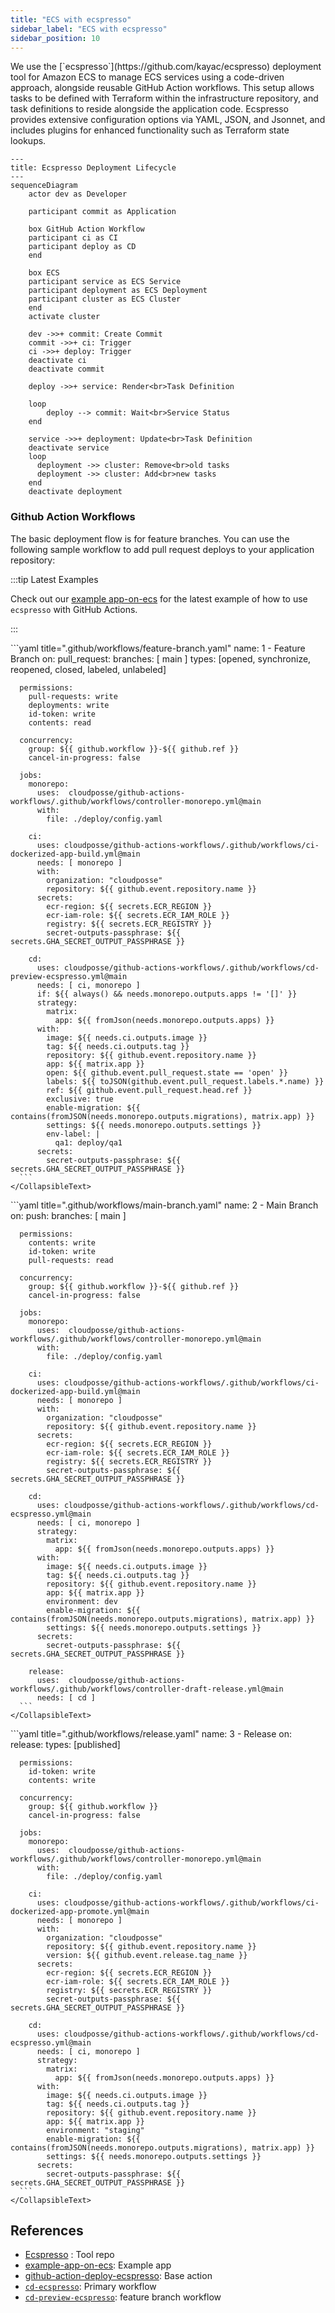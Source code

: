 ```yaml
---
title: "ECS with ecspresso"
sidebar_label: "ECS with ecspresso"
sidebar_position: 10
---
```


<Intro>
  We use the [`ecspresso`](https://github.com/kayac/ecspresso) deployment tool for Amazon ECS to manage ECS services using a code-driven approach, alongside reusable GitHub Action workflows. This setup allows tasks to be defined with Terraform within the infrastructure repository, and task definitions to reside alongside the application code. Ecspresso provides extensive configuration options via YAML, JSON, and Jsonnet, and includes plugins for enhanced functionality such as Terraform state lookups.
</Intro>


```mermaid
---
title: Ecspresso Deployment Lifecycle
---
sequenceDiagram
    actor dev as Developer

    participant commit as Application

    box GitHub Action Workflow
    participant ci as CI
    participant deploy as CD
    end

    box ECS
    participant service as ECS Service
    participant deployment as ECS Deployment
    participant cluster as ECS Cluster
    end
    activate cluster

    dev ->>+ commit: Create Commit
    commit ->>+ ci: Trigger
    ci ->>+ deploy: Trigger
    deactivate ci
    deactivate commit

    deploy ->>+ service: Render<br>Task Definition

    loop
        deploy --> commit: Wait<br>Service Status
    end

    service ->>+ deployment: Update<br>Task Definition
    deactivate service
    loop
      deployment ->> cluster: Remove<br>old tasks
      deployment ->> cluster: Add<br>new tasks
    end
    deactivate deployment
```

### Github Action Workflows

The basic deployment flow is for feature branches. You can use the following sample workflow to add pull request deploys to your application repository:

:::tip Latest Examples

Check out our [example app-on-ecs](https://github.com/cloudposse-examples/app-on-ecs) for the latest example of how to use `ecspresso` with GitHub Actions.

:::

<Tabs queryString="workflow">
  <TabItem value="feature" label="Feature">
    <CollapsibleText type="medium">
      ```yaml title=".github/workflows/feature-branch.yaml"
      name: 1 - Feature Branch
      on:
        pull_request:
          branches: [ main ]
          types: [opened, synchronize, reopened, closed, labeled, unlabeled]

      permissions:
        pull-requests: write
        deployments: write
        id-token: write
        contents: read

      concurrency:
        group: ${{ github.workflow }}-${{ github.ref }}
        cancel-in-progress: false

      jobs:
        monorepo:
          uses:  cloudposse/github-actions-workflows/.github/workflows/controller-monorepo.yml@main
          with:
            file: ./deploy/config.yaml

        ci:
          uses: cloudposse/github-actions-workflows/.github/workflows/ci-dockerized-app-build.yml@main
          needs: [ monorepo ]
          with:
            organization: "cloudposse"
            repository: ${{ github.event.repository.name }}
          secrets:
            ecr-region: ${{ secrets.ECR_REGION }}
            ecr-iam-role: ${{ secrets.ECR_IAM_ROLE }}
            registry: ${{ secrets.ECR_REGISTRY }}
            secret-outputs-passphrase: ${{ secrets.GHA_SECRET_OUTPUT_PASSPHRASE }}

        cd:
          uses: cloudposse/github-actions-workflows/.github/workflows/cd-preview-ecspresso.yml@main
          needs: [ ci, monorepo ]
          if: ${{ always() && needs.monorepo.outputs.apps != '[]' }}
          strategy:
            matrix:
              app: ${{ fromJson(needs.monorepo.outputs.apps) }}
          with:
            image: ${{ needs.ci.outputs.image }}
            tag: ${{ needs.ci.outputs.tag }}
            repository: ${{ github.event.repository.name }}
            app: ${{ matrix.app }}
            open: ${{ github.event.pull_request.state == 'open' }}
            labels: ${{ toJSON(github.event.pull_request.labels.*.name) }}
            ref: ${{ github.event.pull_request.head.ref }}
            exclusive: true
            enable-migration: ${{ contains(fromJSON(needs.monorepo.outputs.migrations), matrix.app) }}
            settings: ${{ needs.monorepo.outputs.settings }}
            env-label: |
              qa1: deploy/qa1
          secrets:
            secret-outputs-passphrase: ${{ secrets.GHA_SECRET_OUTPUT_PASSPHRASE }}
      ```
    </CollapsibleText>
  </TabItem>

  <TabItem value="main" label="Main">
    <CollapsibleText type="medium">
      ```yaml title=".github/workflows/main-branch.yaml"
      name: 2 - Main Branch
      on:
        push:
          branches: [ main ]

      permissions:
        contents: write
        id-token: write
        pull-requests: read

      concurrency:
        group: ${{ github.workflow }}-${{ github.ref }}
        cancel-in-progress: false

      jobs:
        monorepo:
          uses:  cloudposse/github-actions-workflows/.github/workflows/controller-monorepo.yml@main
          with:
            file: ./deploy/config.yaml

        ci:
          uses: cloudposse/github-actions-workflows/.github/workflows/ci-dockerized-app-build.yml@main
          needs: [ monorepo ]
          with:
            organization: "cloudposse"
            repository: ${{ github.event.repository.name }}
          secrets:
            ecr-region: ${{ secrets.ECR_REGION }}
            ecr-iam-role: ${{ secrets.ECR_IAM_ROLE }}
            registry: ${{ secrets.ECR_REGISTRY }}
            secret-outputs-passphrase: ${{ secrets.GHA_SECRET_OUTPUT_PASSPHRASE }}

        cd:
          uses: cloudposse/github-actions-workflows/.github/workflows/cd-ecspresso.yml@main
          needs: [ ci, monorepo ]
          strategy:
            matrix:
              app: ${{ fromJson(needs.monorepo.outputs.apps) }}
          with:
            image: ${{ needs.ci.outputs.image }}
            tag: ${{ needs.ci.outputs.tag }}
            repository: ${{ github.event.repository.name }}
            app: ${{ matrix.app }}
            environment: dev
            enable-migration: ${{ contains(fromJSON(needs.monorepo.outputs.migrations), matrix.app) }}
            settings: ${{ needs.monorepo.outputs.settings }}
          secrets:
            secret-outputs-passphrase: ${{ secrets.GHA_SECRET_OUTPUT_PASSPHRASE }}

        release:
          uses:  cloudposse/github-actions-workflows/.github/workflows/controller-draft-release.yml@main
          needs: [ cd ]
      ```
    </CollapsibleText>
  </TabItem>

  <TabItem value="release" label="Release">
    <CollapsibleText type="medium">
      ```yaml title=".github/workflows/release.yaml"
      name: 3 - Release
      on:
        release:
          types: [published]

      permissions:
        id-token: write
        contents: write

      concurrency:
        group: ${{ github.workflow }}
        cancel-in-progress: false

      jobs:
        monorepo:
          uses:  cloudposse/github-actions-workflows/.github/workflows/controller-monorepo.yml@main
          with:
            file: ./deploy/config.yaml

        ci:
          uses: cloudposse/github-actions-workflows/.github/workflows/ci-dockerized-app-promote.yml@main
          needs: [ monorepo ]
          with:
            organization: "cloudposse"
            repository: ${{ github.event.repository.name }}
            version: ${{ github.event.release.tag_name }}
          secrets:
            ecr-region: ${{ secrets.ECR_REGION }}
            ecr-iam-role: ${{ secrets.ECR_IAM_ROLE }}
            registry: ${{ secrets.ECR_REGISTRY }}
            secret-outputs-passphrase: ${{ secrets.GHA_SECRET_OUTPUT_PASSPHRASE }}

        cd:
          uses: cloudposse/github-actions-workflows/.github/workflows/cd-ecspresso.yml@main
          needs: [ ci, monorepo ]
          strategy:
            matrix:
              app: ${{ fromJson(needs.monorepo.outputs.apps) }}
          with:
            image: ${{ needs.ci.outputs.image }}
            tag: ${{ needs.ci.outputs.tag }}
            repository: ${{ github.event.repository.name }}
            app: ${{ matrix.app }}
            environment: "staging"
            enable-migration: ${{ contains(fromJSON(needs.monorepo.outputs.migrations), matrix.app) }}
            settings: ${{ needs.monorepo.outputs.settings }}
          secrets:
            secret-outputs-passphrase: ${{ secrets.GHA_SECRET_OUTPUT_PASSPHRASE }}
      ```
    </CollapsibleText>
  </TabItem>
</Tabs>

## References
- [Ecspresso](https://github.com/kayac/ecspresso) : Tool repo
- [example-app-on-ecs](https://github.com/cloudposse/example-app-on-ecs): Example app
- [github-action-deploy-ecspresso](https://github.com/cloudposse/github-action-deploy-ecspresso): Base action
- [`cd-ecspresso`](https://github.com/cloudposse/github-actions-workflows/blob/main/.github/workflows/cd-ecspresso.yml): Primary workflow
- [`cd-preview-ecspresso`](https://github.com/cloudposse/github-actions-workflows/blob/main/.github/workflows/cd-preview-ecspresso.yml): feature branch workflow
